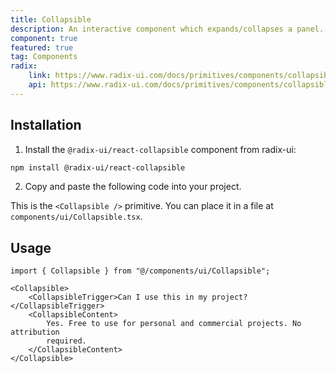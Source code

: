 ```yaml
---
title: Collapsible
description: An interactive component which expands/collapses a panel.
component: true
featured: true
tag: Components
radix:
    link: https://www.radix-ui.com/docs/primitives/components/collapsible
    api: https://www.radix-ui.com/docs/primitives/components/collapsible#api-reference
---
```


<ComponentExample src="src/components/examples/CollapsibleDemo.tsx">
    <CollapsibleDemo />
</ComponentExample>

## Installation

1. Install the `@radix-ui/react-collapsible` component from radix-ui:

```bash
npm install @radix-ui/react-collapsible
```

2. Copy and paste the following code into your project.

<ComponentSource src="src/components/ui/Collapsible.tsx" />

<Alert variant="outline">

This is the `<Collapsible />` primitive. You can place it in a file at `components/ui/Collapsible.tsx`.

</Alert>

## Usage

```tsx
import { Collapsible } from "@/components/ui/Collapsible";
```

```tsx
<Collapsible>
    <CollapsibleTrigger>Can I use this in my project?</CollapsibleTrigger>
    <CollapsibleContent>
        Yes. Free to use for personal and commercial projects. No attribution
        required.
    </CollapsibleContent>
</Collapsible>
```
